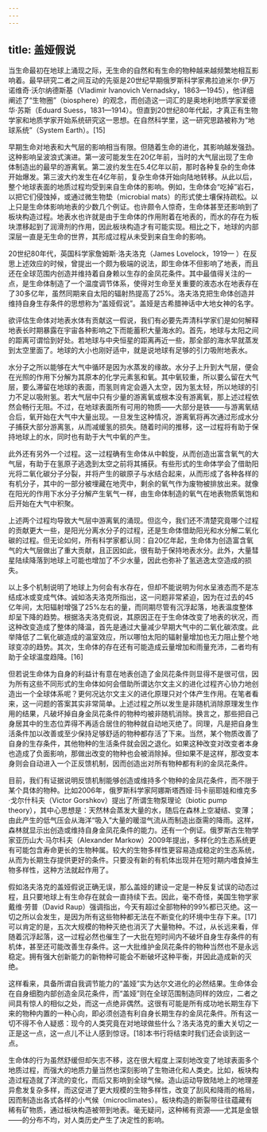 ```yaml
---
---
---
```

title: 盖娅假说
---




当生命最初在地球上涌现之际，无生命的自然和有生命的物种越来越频繁地相互影响着。最早研究二者之间互动的先驱是20世纪早期俄罗斯科学家弗拉迪米尔·伊万诺维奇·沃尔纳德斯基（Vladimir Ivanovich Vernadsky，1863—1945），他详细阐述了“生物圈”（biosphere）的观念，而创造这一词汇的是奥地利地质学家爱德华·苏斯（Eduard Suess，1831—1914）。但直到20世纪80年代起，才真正有生物学家和地质学家开始系统研究这一思想。在自然科学里，这一研究思路被称为“地球系统”（System Earth）。[15]

早期生命对地表和大气层的影响相当有限。但随着生命的进化，其影响越发强劲。这种影响呈波浪式演进。第一波可能发生在20亿年前，当时的大气层出现了生命体制造出的最早的游离氧。第二波约发生在5.4亿年以前，那时各种复杂的生命体开始爆发。第三波大约发生在4亿年前，复杂生命体开始向陆地转移。从此以后，整个地球表面的地质过程均受到来自生命体的影响。例如，生命体会“吃掉”岩石，以把它们侵蚀掉，或通过微生物垫（microbial mats）的形式使土壤保持疏松。以上只是生命体影响地表的少数几个例证。也许颇令人惊奇，生命体甚至还影响到了板块构造过程。地表水也许就是由于生命体的作用附着在地表的，而水的存在为板块漂移起到了润滑剂的作用，因此板块构造才有可能实现。相比之下，地球的内部深层一直是无生命的世界，其形成过程从未受到来自生命的影响。

20世纪80年代，英国科学家詹姆斯·洛夫洛克（James Lovelock，1919— ）在反思上述效应的时候，曾提出一个颇为极端的说法，即生命体不但影响了地表，而且还在全球范围内创造并维持着自身赖以生存的金凤花条件。其中最值得关注的一点，是生命体制造了一个温度调节体系，使得对生命至关重要的液态水在地表存在了30多亿年，虽然同期来自太阳的辐射热提高了25%。洛夫洛克把生命体创造并维持自身生存条件的思想称为“盖娅假说”。盖娅是古希腊神话中大地女神的名字。

欲评估生命体对地表水体有贡献这一假说，我们有必要先弄清科学家们是如何解释地表长时期暴露在宇宙各种影响之下而能蓄积大量海水的。首先，地球与太阳之间的距离可谓恰到好处。若地球与中央恒星的距离再近一些，那全部的海水早就蒸发到太空里面了。地球的大小也刚好适中，就是说地球有足够的引力吸附地表水。

水分子之所以能够在大气中循环是因为水蒸发的缘故。水分子上升到大气层，便会在光照的作用下分解为其原本的化学元素氢和氧。其中氧较重，所以要么留在大气层，要么滞留在地球的表面，而氢则肯定会遁入太空，因为氢太轻，所以地球的引力不足以吸附氢。若大气层中只有少量的游离氧或根本没有游离氧，那上述过程依然会畅行无阻。不过，在地球表面所有可用的物质——大部分是铁——与游离氧结合后，氧开始在大气中大量出现。一旦发生这种情况，游离氧将再次通过形成水分子捕获大部分游离氢，从而减缓氢的损失。随着时间的推移，这一过程将有助于保持地球上的水，同时也有助于大气中氧的产生。

此外还有另外一个过程。这一过程确有生命体从中斡旋，从而创造出富含氧气的大气层，有助于在氢原子逃逸到太空之前将其捕获。有些形式的生命体学会了借助阳光将二氧化碳分子分裂，并将产生的碳原子与水结合起来，从而形成了各种各样的有机分子，其中的一部分被埋藏在地壳中，剩余的氧气作为废物被排放出来。就像在阳光的作用下水分子分解产生氧气一样，由生命体制造的氧气在地表物质氧饱和后开始在大气中积聚。

上述两个过程均导致大气层中游离氧的涌现。但迄今，我们还不清楚究竟哪个过程的贡献更大一些，是阳光分离水分子的过程，还是生命体借助阳光和水分解二氧化碳的过程。但无论如何，所有科学家都认同：自20亿年起，生命体为创造富含氧气的大气层做出了重大贡献，且正因如此，很有助于保持地表水分。此外，大量彗星陆续降落到地球上可能也增加了不少水量，因此也弥补了氢逃逸太空造成的损失。

以上多个机制说明了地球上为何会有水存在，但却不能说明为何水呈液态而不是冻结成冰或变成气体。诚如洛夫洛克所指出，这一问题非常紧迫，因为在过去的45亿年间，太阳辐射增强了25%左右的量，而同期尽管有沉浮起落，地表温度整体却呈下降的趋势。根据洛夫洛克假说，其原因正在于生命体改变了地表的状况，而这种改变造成了整体的降温，首先是通过大量减少早期大气中的二氧化碳浓度。此举降低了二氧化碳造成的温室效应，所以哪怕太阳的辐射量增加也无力阻止整个地球变凉的趋势。其次，生命体的存在还有可能造成云量增加和雨量充沛，二者均有助于全球温度趋降。[16]

但若说生命体为自身的利益计有意在地表创造了金凤花条件则显得不是很可信，因为所有这些不同形式的生命体如何会借助所谓达尔文主义的进化过程齐心协力地创造出一个全球体系呢？更何况达尔文主义的进化原理只对个体产生作用。在笔者看来，这一问题的答案其实非常简单。上述过程之所以发生是非随机消除原理发生作用的结果，凡破坏掉自身金凤花条件的物种均被非随机消除。换言之，那些把自己身居其中的生态位弄得不再适合居住的物种就自动地灭绝了。同理，凡是把自身生活条件加以改善或至少保持足够舒适的物种都存活了下来。当然，某个物质改善了自身的生存条件，其他物种的生活条件就会因之退化。如果这种改变对改变者本身也造成了负面影响，那做出改变的物种也会被消除掉。但如果不是这样，那改变本身则会自动进入一个正反馈机制，因而创造出对所有物种都有利的金凤花条件。

目前，我们有证据说明反馈机制能够创造或维持多个物种的金凤花条件，而不限于某个具体的物种。比如2006年，俄罗斯科学家阿娜斯塔西娅·玛卡丽耶娃和维克多·戈尔什科夫（Victor Gorshkov）提出了所谓生物泵理论（biotic pump theory），其中心思想是：天然林会蒸发大量的水，随后在森林上空凝结、变薄；由此产生的低气压会从海洋“吸入”大量的暖湿气流从而制造出亟需的降雨。这样，森林就显示出创造或维持自身金凤花条件的能力。还有一个例证。俄罗斯古生物学家亚历山大·马尔科夫（Alexander Markow）2009年提出，多样化的生态系统更有可能包含寿命更长的生物种属。较大的生物多样性更容易造成稳定的生态系统，从而为长期生存提供更好的条件。只要没有新的有机体出现并在短时期内嗜食掉生物多样性，这种方法就起作用了。

假如洛夫洛克的盖娅假说正确无误，那么盖娅的建设一定是一种反复试误的动态过程，且只要地球上有生命存在就会一直持续下去。因此，毫不奇怪，美国生物学家戴维·劳普（David Raup）强调指出，今天有超过全部物种的99%都已灭绝。这一切之所以会发生，是因为所有这些物种都无法在不断变化的环境中生存下来。[17]可以肯定的是，五次大规模的物种灭绝也消灭了大量物种。不过，从长远来看，伴随着沉浮起落，这一过程必然也催生了一大批在短时间内不破坏自身生存条件的有机体，甚至还可能改善生存条件。这一大批维护金凤花条件的物种当然也不是永远稳定。拥有强大创新能力的新物种可能会不断破坏这种平衡，并因此造成新的灭绝。

这样看来，具备所谓自我调节能力的“盖娅”实为达尔文进化的必然结果。生命体会在自身细胞内部创造金凤花条件，而“盖娅”则在全球范围制造同样的效应，二者之间具有惊人的相似之处，而这一点绝非偶然。这很有可能是所有成功地长期生存下来的物种内置的一种心向，即必须创造有利自身长期生存的金凤花条件。所有这一切不得不令人疑惑：现今的人类究竟在对地球做些什么？洛夫洛克的重大关切之一正是这一点，这一点儿不让人感到惊讶。[18]本书行将结束时我们还会谈到这一点。

生命体的行为虽然舒缓但却矢志不移，这在很大程度上深刻地改变了地球表面多个地质过程，而强大的地质力量当然也深刻影响了生物进化和人类史。比如，板块构造过程造就了洋流的变化，而后又影响到全球气候。造山运动导致陆地上的地理差异愈发复杂多样，而这促进了更大规模的生物多样性，改变了刮风和降雨的格局，因而制造出各式各样的小气候（microclimates）。板块构造的断裂带往往蕴藏有稀有矿物质，通过板块构造被带到地表。毫无疑问，这种稀有资源——尤其是金银——的分布不均，对人类历史产生了决定性的影响。